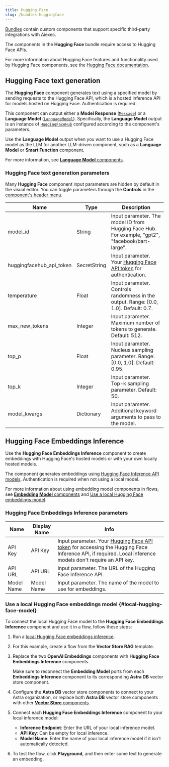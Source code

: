 ```yaml
---
title: Hugging Face
slug: /bundles-huggingface
---
```



[Bundles](/components-bundle-components) contain custom components that support specific third-party integrations with Aiexec.

The components in the **Hugging Face** bundle require access to Hugging Face APIs.

For more information about Hugging Face features and functionality used by Hugging Face components, see the [Hugging Face documentation](https://huggingface.co/docs).

## Hugging Face text generation

The **Hugging Face** component generates text using a specified model by sending requests to the Hugging Face API, which is a hosted inference API for models hosted on Hugging Face.
Authentication is required.

This component can output either a **Model Response** ([`Message`](/data-types#message)) or a **Language Model** ([`LanguageModel`](/data-types#languagemodel)).
Specifically, the **Language Model** output is an instance of [`HuggingFaceHub`](https://python.langchain.com/docs/integrations/providers/huggingface/) configured according to the component's parameters.

Use the **Language Model** output when you want to use a Hugging Face model as the LLM for another LLM-driven component, such as a **Language Model** or **Smart Function** component.

For more information, see [**Language Model** components](/components-models).

### Hugging Face text generation parameters

Many **Hugging Face** component input parameters are hidden by default in the visual editor.
You can toggle parameters through the <Icon name="SlidersHorizontal" aria-hidden="true"/> **Controls** in the [component's header menu](/concepts-components#component-menus).

| Name | Type | Description |
|------|------|-------------|
| model_id | String | Input parameter. The model ID from Hugging Face Hub. For example, "gpt2", "facebook/bart-large". |
| huggingfacehub_api_token | SecretString | Input parameter. Your [Hugging Face API token](https://huggingface.co/docs/hub/security-tokens) for authentication. |
| temperature | Float | Input parameter. Controls randomness in the output. Range: [0.0, 1.0]. Default: 0.7. |
| max_new_tokens | Integer | Input parameter. Maximum number of tokens to generate. Default: 512. |
| top_p | Float | Input parameter. Nucleus sampling parameter. Range: [0.0, 1.0]. Default: 0.95. |
| top_k | Integer | Input parameter. Top-k sampling parameter. Default: 50. |
| model_kwargs | Dictionary | Input parameter. Additional keyword arguments to pass to the model. |

## Hugging Face Embeddings Inference

Use the **Hugging Face Embeddings Inference** component to create embeddings with Hugging Face's hosted models or with your own locally hosted models.

The component generates embeddings using [Hugging Face Inference API models](https://huggingface.co/models).
Authentication is required when not using a local model.

For more information about using embedding model components in flows, see [**Embedding Model** components](/components-embedding-models) and [Use a local Hugging Face embeddings model](#local-hugging-face-model).

### Hugging Face Embeddings Inference parameters

| Name | Display Name | Info |
|------|--------------|------|
| API Key | API Key | Input parameter. Your [Hugging Face API token](https://huggingface.co/docs/hub/security-tokens) for accessing the Hugging Face Inference API, if required. Local inference models don't require an API key. |
| API URL | API URL | Input parameter. The URL of the Hugging Face Inference API. |
| Model Name | Model Name | Input parameter. The name of the model to use for embeddings. |

### Use a local Hugging Face embeddings model {#local-hugging-face-model}

To connect the local Hugging Face model to the **Hugging Face Embeddings Inference** component and use it in a flow, follow these steps:

1. Run a [local Hugging Face embeddings inference](https://huggingface.co/docs/text-embeddings-inference/local_cpu).

2. For this example, create a flow from the **Vector Store RAG** template.

3. Replace the two **OpenAI Embeddings** components with **Hugging Face Embeddings Inference** components.

    Make sure to reconnect the **Embedding Model** ports from each **Embeddings Inference** component to its corresponding **Astra DB** vector store component.

4. Configure the **Astra DB** vector store components to connect to your Astra organization, or replace both **Astra DB** vector store components with other [**Vector Store** components](/components-vector-stores).

5. Connect each **Hugging Face Embeddings Inference** component to your local inference model:

    * **Inference Endpoint**: Enter the URL of your local inference model.
    * **API Key**: Can be empty for local inference.
    * **Model Name**: Enter the name of your local inference model if it isn't automatically detected.

6. To test the flow, click **Playground**, and then enter some text to generate an embedding.